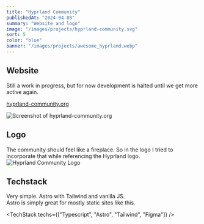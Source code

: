 ```yaml
---
title: "Hyprland Community"
publishedAt: "2024-04-08"
summary: "Website and logo"
image: "/images/projects/hyprland-community.svg"
sort: 5
color: "blue"
banner: "/images/projects/awesome_hyprland.webp"
---
```


## Website

Still a work in progress, but for now development is halted until we get more active again.

[hyprland-community.org](https://hyprland-community.org/)

![Screenshot of hyprland-community.org](/images/projects/hyprland-community.org_.webp)

## Logo

The community should feel like a fireplace.
So in the logo I tried to incorporate that while referencing the Hyprland logo.
![Hyprland Community Logo](/images/projects/hyprland-community.svg)

## Techstack

Very simple. Astro with Tailwind and vanilla JS.<br/>
Astro is simply great for mostly static sites like this.

<TechStack techs={["Typescript", "Astro", "Tailwind", "Figma"]} />
